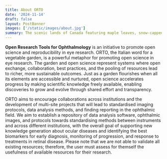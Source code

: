 ```yaml
---
title: About ORTO
date: '2024-11-14'
draft: false
layout: PostBanner
images: ['/static/images/about.jpg']
summary: The scenic lands of Canada featuring maple leaves, snow-capped mountains, turquoise lakes and Toronto. Take in the sights in this photo gallery exhibition and see how easy it is to replicate with some MDX magic and tailwind classes.
---
```


**Open Research Tools for Ophthalmology** is an initiative to promote open science and reproducibility in eye research.
ORTO, the Italian word for a vegetable garden, is a powerful metaphor for promoting open science in eye research.
The garden and open science represent systems where open exchange, collaboration, best practices, and the pooling of resources lead to richer, more sustainable outcomes.
Just as a garden flourishes when all its elements are accessible and nurtured, open science accelerates progress by making scientific knowledge freely available, enabling discoveries to grow and evolve through shared effort and transparency.

ORTO aims to encourage collaborations across institutions and the development of multi-site projects that will lead to standardised imaging protocols, data analysis methods, and finding reporting in the ophthalmic field.
We aim to establish a repository of data analysis software, ophthalmic images, and protocols towards standardising methods between instruments and across different institutions, with the overall goal of supporting new knowledge generation about ocular diseases and identifying the best biomarkers for early diagnosis, monitoring of progression, and response to treatments in retinal disease.
Please note that we are not able to validate all existing resources; therefore, the user must assess for themself the usefulness of available resources for their research.